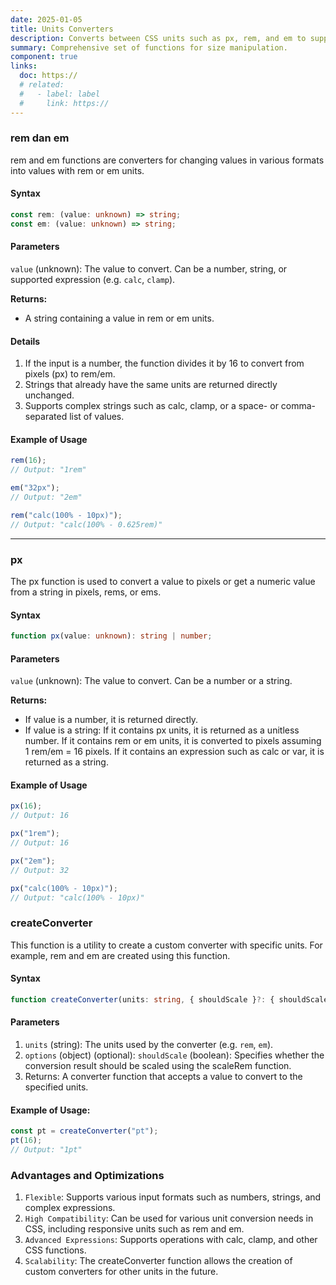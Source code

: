 ```yaml
---
date: 2025-01-05
title: Units Converters
description: Converts between CSS units such as px, rem, and em to support responsive and scalable styling.
summary: Comprehensive set of functions for size manipulation.
component: true
links:
  doc: https://
  # related:
  #   - label: label
  #     link: https://
---
```


### rem dan em

rem and em functions are converters for changing values ​​in various formats into values ​​with rem or em units.

#### Syntax

```ts
const rem: (value: unknown) => string;
const em: (value: unknown) => string;
```

#### Parameters

`value` (unknown): The value to convert. Can be a number, string, or supported expression (e.g. `calc`, `clamp`).

**Returns:**

- A string containing a value in rem or em units.

#### Details

1. If the input is a number, the function divides it by 16 to convert from pixels (px) to rem/em.
2. Strings that already have the same units are returned directly unchanged.
3. Supports complex strings such as calc, clamp, or a space- or comma-separated list of values.

#### Example of Usage

```ts
rem(16);
// Output: "1rem"

em("32px");
// Output: "2em"

rem("calc(100% - 10px)");
// Output: "calc(100% - 0.625rem)"
```

---

### px

The px function is used to convert a value to pixels or get a numeric value from a string in pixels, rems, or ems.

#### Syntax

```ts
function px(value: unknown): string | number;
```

#### Parameters

`value` (unknown): The value to convert. Can be a number or a string.

**Returns:**

- If value is a number, it is returned directly.
- If value is a string:
  If it contains px units, it is returned as a unitless number.
  If it contains rem or em units, it is converted to pixels assuming 1 rem/em = 16 pixels.
  If it contains an expression such as calc or var, it is returned as a string.

#### Example of Usage

```ts
px(16);
// Output: 16

px("1rem");
// Output: 16

px("2em");
// Output: 32

px("calc(100% - 10px)");
// Output: "calc(100% - 10px)"
```

### createConverter

This function is a utility to create a custom converter with specific units. For example, rem and em are created using this function.

#### Syntax

```ts
function createConverter(units: string, { shouldScale }?: { shouldScale?: boolean }): (value: unknown) => string;
```

#### Parameters

1. `units` (string): The units used by the converter (e.g. `rem`, `em`).
2. `options` (object) (optional):
   `shouldScale` (boolean): Specifies whether the conversion result should be scaled using the scaleRem function.
3. Returns: A converter function that accepts a value to convert to the specified units.

#### Example of Usage:

```ts
const pt = createConverter("pt");
pt(16);
// Output: "1pt"
```

### Advantages and Optimizations

1. `Flexible`: Supports various input formats such as numbers, strings, and complex expressions.
2. `High Compatibility`: Can be used for various unit conversion needs in CSS, including responsive units such as rem and em.
3. `Advanced Expressions`: Supports operations with calc, clamp, and other CSS functions.
4. `Scalability`: The createConverter function allows the creation of custom converters for other units in the future.
